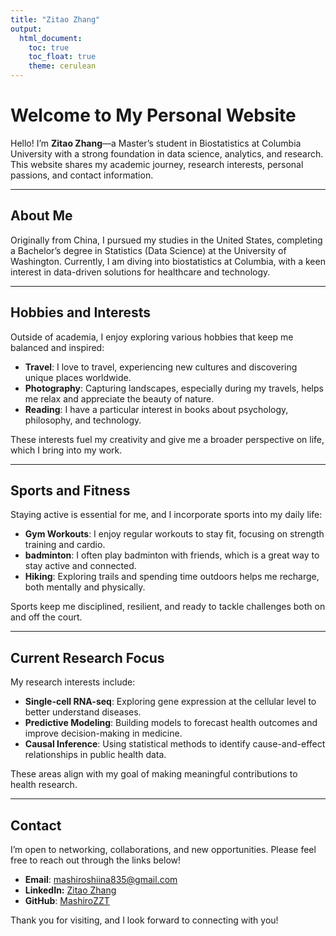 ```yaml
---
title: "Zitao Zhang"
output: 
  html_document:
    toc: true
    toc_float: true
    theme: cerulean
---
```


# Welcome to My Personal Website

Hello! I'm **Zitao Zhang**—a Master's student in Biostatistics at Columbia University with a strong foundation in data science, analytics, and research. This website shares my academic journey, research interests, personal passions, and contact information.

---

## About Me

Originally from China, I pursued my studies in the United States, completing a Bachelor’s degree in Statistics (Data Science) at the University of Washington. Currently, I am diving into biostatistics at Columbia, with a keen interest in data-driven solutions for healthcare and technology.

---

## Hobbies and Interests

Outside of academia, I enjoy exploring various hobbies that keep me balanced and inspired:

- **Travel**: I love to travel, experiencing new cultures and discovering unique places worldwide.
- **Photography**: Capturing landscapes, especially during my travels, helps me relax and appreciate the beauty of nature.
- **Reading**: I have a particular interest in books about psychology, philosophy, and technology.

These interests fuel my creativity and give me a broader perspective on life, which I bring into my work.

---

## Sports and Fitness

Staying active is essential for me, and I incorporate sports into my daily life:

- **Gym Workouts**: I enjoy regular workouts to stay fit, focusing on strength training and cardio.
- **badminton**: I often play badminton with friends, which is a great way to stay active and connected.
- **Hiking**: Exploring trails and spending time outdoors helps me recharge, both mentally and physically.

Sports keep me disciplined, resilient, and ready to tackle challenges both on and off the court.

---

## Current Research Focus

My research interests include:

- **Single-cell RNA-seq**: Exploring gene expression at the cellular level to better understand diseases.
- **Predictive Modeling**: Building models to forecast health outcomes and improve decision-making in medicine.
- **Causal Inference**: Using statistical methods to identify cause-and-effect relationships in public health data.

These areas align with my goal of making meaningful contributions to health research.

---

## Contact

I'm open to networking, collaborations, and new opportunities. Please feel free to reach out through the links below!

- **Email**: [mashiroshiina835@gmail.com](mailto:mashiroshiina835@gmail.com)
- **LinkedIn:** [Zitao Zhang](https://www.linkedin.com/in/zitao-zhang-b69274228/)  
- **GitHub**: [MashiroZZT](https://github.com/MashirZZT)

Thank you for visiting, and I look forward to connecting with you!
